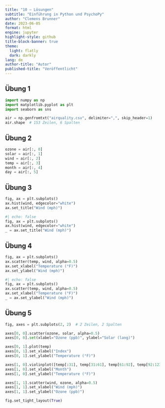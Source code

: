 ```yaml
---
title: "10 – Lösungen"
subtitle: "Einführung in Python und PsychoPy"
author: "Clemens Brunner"
date: 2023-06-05
format: html
engine: jupyter
highlight-style: github
title-block-banner: true
theme:
  light: flatly
  dark: darkly
lang: de
author-title: "Autor"
published-title: "Veröffentlicht"
---
```


## Übung 1

```python
import numpy as np
import matplotlib.pyplot as plt
import seaborn as sns

air = np.genfromtxt("airquality.csv", delimiter=",", skip_header=1)
air.shape  # 153 Zeilen, 6 Spalten
```


## Übung 2

```python
ozone = air[:, 0]
solar = air[:, 1]
wind = air[:, 2]
temp = air[:, 3]
month = air[:, 4]
day = air[:, 5]
```


## Übung 3

```python
fig, ax = plt.subplots()
ax.hist(wind, edgecolor="white")
ax.set_title("Wind (mph)")
```

```python
#| echo: false
fig, ax = plt.subplots()
ax.hist(wind, edgecolor="white")
_ = ax.set_title("Wind (mph)")
```


## Übung 4

```python
fig, ax = plt.subplots()
ax.scatter(temp, wind, alpha=0.5)
ax.set_xlabel("Temperature (°F)")
ax.set_ylabel("Wind (mph)")
```

```python
#| echo: false
fig, ax = plt.subplots()
ax.scatter(temp, wind, alpha=0.5)
ax.set_xlabel("Temperature (°F)")
_ = ax.set_ylabel("Wind (mph)")
```


## Übung 5

```python
fig, axes = plt.subplots(2, 2)  # 2 Zeilen, 2 Spalten

axes[0, 0].scatter(ozone, solar, alpha=0.5)
axes[0, 0].set(xlabel="Ozone (ppb)", ylabel="Solar (lang)")

axes[0, 1].plot(temp)
axes[0, 1].set_xlabel("Index")
axes[0, 1].set_ylabel("Temperature (°F)")

axes[1, 0].violinplot([temp[:31], temp[31:61], temp[61:92], temp[92:123], temp[123:]])
axes[1, 0].set_xlabel("Month")
axes[1, 0].set_ylabel("Temperature (°F)")

axes[1, 1].scatter(wind, ozone, alpha=0.5)
axes[1, 1].set_xlabel("Wind (mph)")
axes[1, 1].set_ylabel("Ozone (ppb)")

fig.set_tight_layout(True)
```